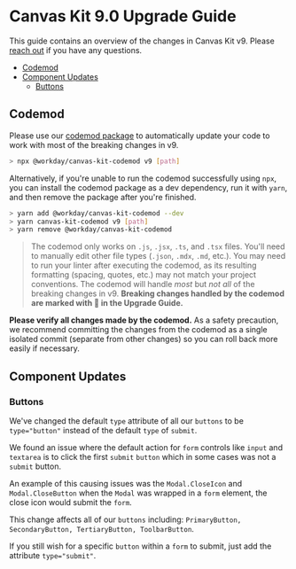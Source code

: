
<Meta title="Welcome/Upgrade Guides/v9.0" />

# Canvas Kit 9.0 Upgrade Guide

This guide contains an overview of the changes in Canvas Kit v9. Please
[reach out](https://github.com/Workday/canvas-kit/issues/new?labels=bug&template=bug.md) if you have
any questions.

- [Codemod](#codemod)
- [Component Updates](#component-updates)
  - [Buttons](#buttons)

## Codemod

Please use our [codemod package](https://github.com/Workday/canvas-kit/tree/master/modules/codemod)
to automatically update your code to work with most of the breaking changes in v9.

```sh
> npx @workday/canvas-kit-codemod v9 [path]
```

Alternatively, if you're unable to run the codemod successfully using `npx`, you can install the
codemod package as a dev dependency, run it with `yarn`, and then remove the package after you're
finished.

```sh
> yarn add @workday/canvas-kit-codemod --dev
> yarn canvas-kit-codemod v9 [path]
> yarn remove @workday/canvas-kit-codemod
```

> The codemod only works on `.js`, `.jsx`, `.ts`, and `.tsx` files. You'll need to manually edit
> other file types (`.json`, `.mdx`, `.md`, etc.). You may need to run your linter after executing
> the codemod, as its resulting formatting (spacing, quotes, etc.) may not match your project
> conventions. The codemod will handle _most_ but _not all_ of the breaking changes in v9.
> **Breaking changes handled by the codemod are marked with 🤖 in the Upgrade Guide.**

**Please verify all changes made by the codemod.** As a safety precaution, we recommend committing
the changes from the codemod as a single isolated commit (separate from other changes) so you can
roll back more easily if necessary.

## Component Updates

### Buttons

We've changed the default `type` attribute of all our `buttons` to be `type="button"` instead of the
default `type` of `submit`.

We found an issue where the default action for `form` controls like `input` and `textarea` is to
click the first `submit` `button` which in some cases was not a `submit` button.

An example of this causing issues was the `Modal.CloseIcon` and `Modal.CloseButton` when the `Modal`
was wrapped in a `form` element, the close icon would submit the `form`.

This change affects all of our `buttons` including:
`PrimaryButton, SecondaryButton, TertiaryButton, ToolbarButton`.

If you still wish for a specific `button` within a `form` to submit, just add the attribute
`type="submit"`.
